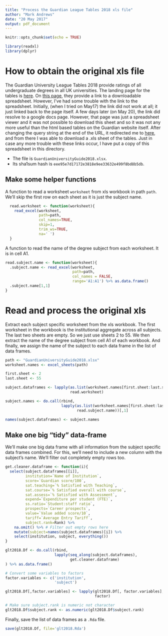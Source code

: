```yaml
---
title: "Process the Guardian League Tables 2018 xls file"
author: "Mark Andrews"
date: "20 May 2017"
output: pdf_document
---
```


```r
knitr::opts_chunk$set(echo = TRUE)
```

```r
library(readxl)
library(dplyr)
```

# How to obtain the original xls file 

The Guardian University League Tables 2018 provide ratings of all undergraduate degrees in all UK universities. The landing page for the tables is [here](https://www.theguardian.com/education/ng-interactive/2017/may/16/university-league-tables-2018). On [this page](https://www.theguardian.com/education/2016/may/23/methodology-behind-the-guardian-university-guide-2017), they provide a link to a downloadable spreadsheet. However, I've had some trouble with the link to the spreadsheet. Initially, (when I tried on May17) the link did not work at all; it just linked back to the page itself. A few days later (on May 20), the link did resolve to a google docs page. However, that page was just a spreadsheet viewer and it was not possible to download this sheet and so it was not any more useful than the html based tables on the Guardian website itself. After changing the query string at the end of the URL, it redirected me to [here](https://docs.google.com/spreadsheets/d/1P1AiFGB5UFO0v26Ufe_3YNOT4lISK6DAaC8dvDRiVzs/edit#gid=1544561606), and from there I was able to download a .xls sheet of the tables. Just in case any more trouble with these links occur, I have put a copy of this spreadsheet in this directory.

* The file is `GuardianUniversityGuide2018.xlsx`. 
* Its sha1sum hash is `eee95e7d17172e3818e9ee33632e499f8bd8b5db`.

## Make some helper functions

A function to read a worksheet `worksheet` from xls workbook in path `path`. We'll skip the first row on each sheet as it is just the subject name.
```r
  read.worksheet <- function(worksheet){
    read_excel(worksheet,
               path=path,
               col_names=TRUE,
               skip=1,
               trim_ws=TRUE,
               na=' ')
  }
```

A function to read the name of the degree subject from each worksheet. It is in cell A1.
```r
read.subject.name <- function(worksheet){
  .subject.name <- read_excel(worksheet,
                              path=path,
                              col_names = FALSE,
                              range='A1:A1') %>% as.data.frame()
  .subject.name[1,1]
}
```


# Read and process the original xls 

Extract each subject specific worksheet from the xls workbook. The first worksheet in the workbook is the institutional aggregate across all subjects. The last two sheets are empty. So we just use sheets 2 to 55. We then extract the name of the degree subject from cell A1 of each workbook. And finally, we assign the name of the subject to each data frame in the list of data frames.
```r
path <- "GuardianUniversityGuide2018.xlsx"
worksheet.names <- excel_sheets(path)

first.sheet <- 2
last.sheet <- 55

subject.dataframes <- lapply(as.list(worksheet.names[first.sheet:last.sheet]),
                             read.worksheet)

subject.names <- do.call(rbind,
                         lapply(as.list(worksheet.names[first.sheet:last.sheet]),
                                read.subject.name))[,1]

names(subject.dataframes) <- subject.names
```

## Make one big "tidy" data-frame

We'll make one big data frame with all information from the subject specific data frames combined. For this, we'll need to include a new column with the subject's name. We'll filter out completely empty rows too. 

```r
get.cleaner.dataframe <- function(i){
  select(subject.dataframes[[i]],
         institution=`Name of Institution`,
         score=`Guardian score/100`,
         sat.teaching=`% Satisfied with Teaching`,
         sat.course=`% Satisfied overall with course`,
         sat.assess=`% Satisfied with Assessment`,
         expend=`Expenditure per student (FTE)`,
         ss.ratio=`Student:staff ratio`,
         prospects=`Career prospects`,
         value=`Value added score/10`,
         tariff=`Average Entry Tariff`,
         subject.rank=Rank) %>%
    na.omit() %>% # Filter out empty rows here
    mutate(subject=names(subject.dataframes)[i]) %>%
    select(institution, subject, everything())
}

glt2018.Df <- do.call(rbind,
                      lapply(seq_along(subject.dataframes), 
                             get.cleaner.dataframe)
) %>% as.data.frame() 

# Convert some variables to factors
factor.variables <- c('institution',
                      'subject')

glt2018.Df[,factor.variables] <- lapply(glt2018.Df[, factor.variables],
                                        factor)

# Make sure subject.rank is numeric not character
glt2018.Df$subject.rank <- as.numeric(glt2018.Df$subject.rank)

```

Finally, save the list of data frames as a `.Rda` file. 
```r
save(glt2018.Df, file='glt2018.Rda')
```

